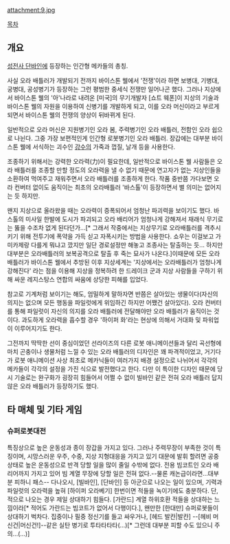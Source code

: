 attachment:9.jpg

[[목차]]

== 개요 ==

[[성전사 단바인]]에 등장하는 인간형 메카들의 총칭.

사실 오라 배틀러가 개발되기 전까지 바이스톤 웰에서 '전쟁'이라 하면 보병대, 기병대, 궁병대, 공성병기가 등장하는 그런 평범한 중세식 전쟁만 일어나곤 했다. 그러나 지상에서 바이스톤 웰의 '아'나라로 내려온 [미국]의 무기개발자 [쇼트 웨폰]이 지상의 기술과 바이스톤 웰의 자원을 이용하여 신병기를 개발하게 되고, 이를 오라 머신이라고 부르게 되면서 바이스톤 웰의 전쟁의 양상이 뒤바뀌게 된다.

일반적으로 오라 머신은 지원병기인 오라 봄, 주력병기인 오라 배틀러, 전함인 오라 쉽으로 나뉜다. 그중 가장 보편적인게 인간형 로봇병기인 오라 배틀러. 장갑에는 대부분 바이스톤 웰에 서식하는 괴수인 [[강수]]의 가죽과 껍질, 날개 등을 사용한다.

조종하기 위해서는 강력한 오라력(力)이 필요한데, 일반적으로 바이스톤 웰 사람들은 오라 배틀러를 조종할 만할 정도의 오라력을 낼 수 없기 때문에 연고자가 없는 지상인들을 소환하여 먹여주고 재워주면서 오라 배틀러를 조종하게 한다. 작품 중반쯤 가다보면 오라 컨버터 없이도 움직이는 최초의 오라배틀러 '바스톨'이 등장하면서 별 의미는 없어지는 듯 하지만.

왠지 지상으로 올라왔을 때는 오라력이 증폭되어서 엄청난 파괴력을 보이기도 했다. 바스톨의 미사일 한발에 도시가 파괴되고 오라 배리어가 엄청나게 강해져서 재래식 무기로는 뚫을 수조차 없게 된다던가...[* 그래서 작중에서는 지상무기로 오라배틀러를 격추시키기 위해 전투기에 폭약을 가득 싣고 자폭시키는 방법을 사용한다. 쇼우는 이걸보고 가미카제랑 다를게 뭐냐고 깠지만 일단 경로설정만 해놓고 조종사는 탈출하는 듯... 하지만 대부분은 오라배틀러의 보복공격으로 탈출 후 죽는 묘사가 나온다.]이때문에 모든 오라 배틀러가 바이스톤 웰에서 추방된 이후 지상세계는 '지상에서는 오라배틀러가 엄청나게 강해진다' 라는 점을 이용해 지상을 정복하려 한 드레이크 군과 지상 사람들을 구하기 위해 싸운 레지스탕스 연합의 싸움에 상당한 피해를 입었다.

참고로 기계처럼 보이기는 해도, 엄밀하게 말하자면 반쯤은 살아있는 생물이다(자신의 의지는 없으며 모든 행동을 파일럿에게 위임하긴 하지만 어쨌건 살아있다). 오라 컨버터를 통해 파일럿이 자신의 의지를 오라 배틀러에 전달해야만 오라 배틀러가 움직이는 것이다. 과도하게 오라력을 흡수할 경우 '하이퍼 화'라는 현상에 의해서 거대화 및 파워업이 이루어지기도 한다.

그전까지 딱딱한 선이 중심이었던 선라이즈의 다른 로봇 애니메이션들과 달리 곡선형에 마치 곤충이나 생물처럼 느낄 수 있는 오라 배틀러의 디자인은 꽤 파격적이었고, 거기다가 로봇 애니메이션 사상 최초로 메카닉들이 여러가지 배경 설정으로 나뉘어서 각각의 메카들이 각각의 설정을 가진 식으로 발전했다고 한다. 다만 이 특이한 디자인 때문에 당시 기술로는 완구화가 굉장히 힘들어서 어쩔 수 없이 빌바인 같은 전혀 오라 배틀러 답지 않은 오라 배틀러가 등장하기도 했다.

== 타 매체 및 기타 게임 ==
=== 슈퍼로봇대전 ===
특징상으로 높은 운동성과 종이 장갑을 가지고 있다. 그러나 주력무장이 부족한 것이 특징이며, 시망스러운 우주, 수중, 지상 지형대응을 가지고 있기 대문에 발휘 할려면 공중상태로 높은 운동성으로 반격 당할 일을 많이 줄일 수밖에 없다. 전용 빔코트인 오라 배리어까지 가지고 있어 빔 계열 무장에 당할 일은 전혀 없다.--물론 캐논급이라면...대부분 피하니 패스-- 다나오시, [빌바인], [단바인] 등 아군으로 나오는 일이 있으며, 기력과 파일럿의 오라력을 높혀 [하이퍼 오라베기] 한번이면 적들을 녹이기에도 충분하다. 단, 적으로 나오는 경우 제일 상대하기 힘들다. [가란드] 계열 하위호환 적들을 상대하는 느낌이라[* 적어도 가란드는 빔코트가 없어서 다행이다.], 왠만한 [한대만] 슈퍼로봇들이 상대하기 벅차다. 집중이나 필중 정신기를 들고 싸우거나, [헤드 발칸|발칸] --[헤비 머신건|머신건!]--같은 실탄 병기로 투타타타타(...)[* 그런데 대부분 피할 수도 있으니 주의...(...)]
